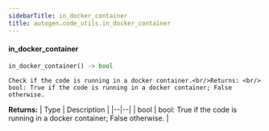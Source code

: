 ```yaml
---
sidebarTitle: in_docker_container
title: autogen.code_utils.in_docker_container
---
```


<code class="doc-symbol doc-symbol-heading doc-symbol-function"></code>
#### in_docker_container

```python
in_docker_container() -> bool
```

    Check if the code is running in a docker container.<br/>Returns: <br/>    bool: True if the code is running in a docker container; False otherwise.

<b>Returns:</b>
| Type | Description |
|--|--|
| bool | bool: True if the code is running in a docker container; False otherwise. |

<br />